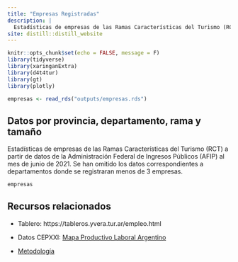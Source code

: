 ```yaml
---
title: "Empresas Registradas"
description: |
  Estadísticas de empresas de las Ramas Características del Turismo (RCT) a partir de datos de la Administración Federal de Ingresos Públicos (AFIP).
site: distill::distill_website
---
```



```r
knitr::opts_chunk$set(echo = FALSE, message = F)
library(tidyverse)
library(xaringanExtra)
library(d4t4tur)
library(gt)
library(plotly)

```

```r
empresas <- read_rds("outputs/empresas.rds")
```

## Datos por provincia, departamento, rama y tamaño

Estadísticas de empresas de las Ramas Características del Turismo (RCT) a partir de datos de la Administración Federal de Ingresos Públicos (AFIP) al mes de junio de 2021. Se han omitido los datos correspondientes a departamentos donde se registraran menos de 3 empresas.


```r
empresas
```

## Recursos relacionados

- Tablero: https://tableros.yvera.tur.ar/empleo.html

- Datos CEPXXI: [Mapa Productivo Laboral Argentino](https://app.powerbi.com/view?r=eyJrIjoiM2Q4MjQ5ODctYzE5MS00MTAyLWI3YWEtMTUwYWMzNWVjZmQyIiwidCI6ImNiODg0ZGI1LTI0ODUtNGY5Yi05MzhlLTNlNjIxZjIyMjU3YiIsImMiOjR9)

- [Metodología](metodologia.html)
